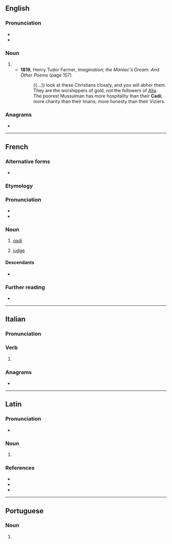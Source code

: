 {{also|Cadi|cadí|cadì|cadı|cădi|čadí|Çadi}}
==English==

===Pronunciation===
* {{IPA|en|/ˈkɑːdi/}}
* {{rhymes|en|ɑːdi|s=2}}

===Noun===
{{en-noun}}

# {{alternative form of|en|qadi}}
#* '''1819''', Henry Tudor Farmer, ''Imagination; the Maniac's Dream: And Other Poems'' (page 157)
#*: {{...}} look at these Christians closely, and you will abhor them. They are the worshippers of gold, not the followers of [[Alla]]. The poorest Mussulman has more hospitality than their '''Cadi'''; more charity than their Imans; more honesty than their Viziers.

===Anagrams===
* {{anagrams|en|a=acdi|-adic|ACID|Daic|acid|adic|caid}}

----

==French==

===Alternative forms===
* {{alt|fr|Cadi|kadi|qadi}}

===Etymology===
{{bor|fr|ar|قَاضٍ}}

===Pronunciation===
* {{fr-IPA}}
* {{audio|fr|LL-Q150 (fra)-Lyokoï-cadi.wav|Audio}}

===Noun===
{{fr-noun|m}}

# [[qadi]] {{gloss|civil judge in certain Islamic countries}}
# {{lb|fr|by extension}} [[judge]]
#: {{syn|fr|juge}}

====Descendants====
* {{desc|de|Kadi|bor=1|unc=1}}

===Further reading===
* {{R:TLFi}}

----

==Italian==

===Pronunciation===
{{it-pr|càdi}}

===Verb===
{{head|it|verb form}}

# {{inflection of|it|cadere||2|s|pres|ind|;|2|s|imp}}

===Anagrams===
* {{anagrams|it|a=acdi|-cida|Ciad|dica}}

----

==Latin==

===Pronunciation===
* {{la-IPA|cadī}}

===Noun===
{{la-noun-form|cadī}}

# {{inflection of|la|cadus||nom//voc|p|;|gen|s}}

===References===
* {{R:du Cange}}
* {{R:Peck}}
* {{R:Smith's Geography}}

----

==Portuguese==

===Noun===
{{pt-noun|m}}

# {{lb|pt|Islam}} {{l|en|qadi}} {{gloss|Sharia judge}}